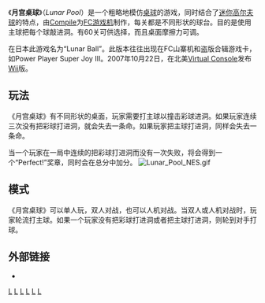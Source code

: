 {{NoteTA
|T=zh-cn:月宫桌球; zh-tw:月宮桌球;
|1=zh-cn:月宫桌球; zh-tw:月宮桌球;
}}
{{Infobox VG
|title = 月宫桌球
| image = File:LunarPoolNESBoxart.jpg
|caption = 任天堂版《月宫桌球》封面
|developer = [[Compile_(软件公司)|Compile]]
|publisher = {{vgrelease|JP|[[Pony_Canyon,_Inc.|Pony Canyon, Inc.]]|NA|[[FCI|FCI]]}}
|designer =
|engine =
|released= {{vgrelease|JP|1985年12月5日|NA|1987年10月|EU|1991年}}
|genre = [[桌上游戏|桌上游戏]]
|modes = [[单人游戏|单人]]、[[多人游戏|多人游戏]]
|platforms =[[FC游戏机|FC游戏机]]、[[Wii|Wii]]
}}

《'''月宫桌球'''》（''Lunar Pool''）是一个粗略地模仿[[桌球|桌球]]的游戏，同时结合了[[迷你高尔夫球|迷你高尔夫球]]的特点，由[[Compile_(软件公司)|Compile]]为[[FC游戏机|FC游戏机]]制作，每关都是不同形状的球台。目的是使用主球把每个球敲进洞。有60关可供选择，而且桌面摩擦力可调。 

在日本此游戏名为“Lunar Ball”。此版本往往出现在FC山寨机和盗版合辑游戏卡，如Power Player Super Joy III。2007年10月22日，在北美[[Virtual_Console|Virtual Console]]发布[[Wii|Wii]]版。

== 玩法 ==
《月宫桌球》有不同形状的桌面，玩家需要打主球以撞击彩球进洞。如果玩家连续三次没有把彩球打进洞，就会失去一条命。如果玩家把主球打进洞，同样会失去一条命。

当一个玩家在一局中连续的把彩球打进洞而没有一次失败，将会得到一个“Perfect!”奖章，同时会在总分中加分。
[[Image:Lunar_Pool_NES.gif|thumb]]

== 模式 ==
《月宫桌球》可以单人玩，双人对战，也可以人机对战。当双人或人机对战时，玩家轮流打主球。如果一个玩家没有把彩球打进洞或者把主球打进洞，则轮到对手打球。

== 外部链接 ==
*{{moby game|id=/lunar-pool|name=''Lunar Pool''}}

[[Category:1985年电子游戏|L]]
[[Category:Compile遊戲|L]]
[[Category:台球游戏|L]]
[[Category:红白机游戏|L]]
[[Category:Wii_Virtual_Console游戏|L]]
[[Category:體育電子遊戲|L]]
